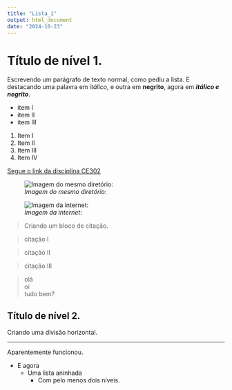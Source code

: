 ```yaml
---
title: "Lista_1"
output: html_document
date: "2024-10-23"
---
```


# Título de nível 1.

Escrevendo um parágrafo de texto normal, como pediu a lista. E destacando uma palavra em *itálico*, e outra em **negrito**, agora em ***itálico e negrito***.

- item I
- item II
- item III

1. Item I
2. Item II
3. Item III
4. Item IV

[Segue o link da disciplina CE302](https://gysi.quarto.pub/ce302/chapters)

![*Imagem do mesmo diretório:*](/home/est/gfp24/Imagens/Sem título.jpeg)

![*Imagem da internet:*](https://wallpapers.com/images/hd/imagens-de-gatinhos-fofos-efuyfbvkc6on2uis.jpg)

> Criando um bloco de citação.

> citação I

> citação II

> citação III

> olá  
> oi  
> tudo bem?



## Título de nível 2.

Criando uma divisão horizontal.

---

Aparentemente funcionou.


- E agora 
  - Uma lista aninhada 
    - Com pelo menos dois níveis.

